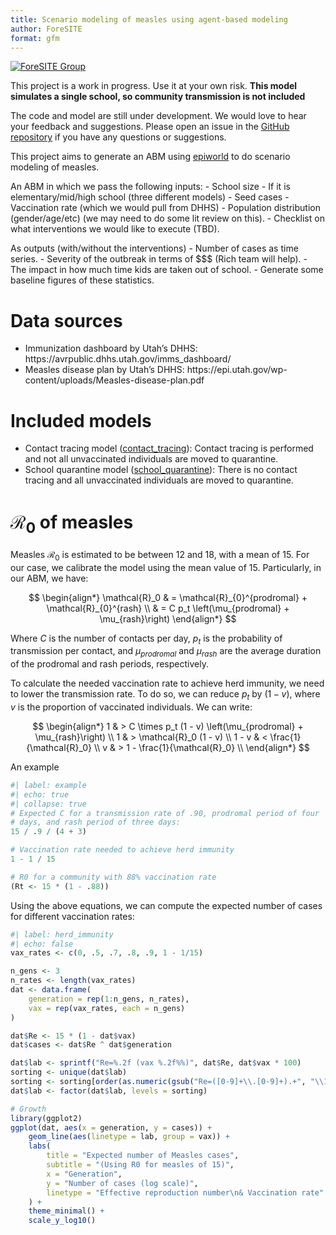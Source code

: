 ```yaml
---
title: Scenario modeling of measles using agent-based modeling
author: ForeSITE
format: gfm
---
```


[![ForeSITE Group](https://github.com/EpiForeSITE/software/blob/e82ed88f75e0fe5c0a1a3b38c2b94509f122019c/docs/assets/foresite-software-badge.svg)](https://github.com/EpiForeSITE)

::: {.callout-caution}
This project is a work in progress. Use it at your own risk. **This model simulates a single school, so community transmission is not included**
:::

::: {.callout-caution}
The code and model are still under development. We would love to hear your feedback and suggestions. Please open an issue in the [GitHub repository](https://github.com/EpiForeSITE/epiworld-measles) if you have any questions or suggestions.
:::

This project aims to generate an ABM using [epiworld](https://github.com/UofUEpiBio/epiworld) to do scenario modeling of measles.

An ABM in which we pass the following inputs: 
- School size 
- If it is elementary/mid/high school (three different models) 
- Seed cases 
- Vaccination rate (which we would pull from DHHS) 
- Population distribution (gender/age/etc) (we may need to do some lit review on this). 
- Checklist on what interventions we would like to execute (TBD). 

As outputs (with/without the interventions) 
- Number of cases as time series. 
- Severity of the outbreak in terms of $$$ (Rich team will help). 
- The impact in how much time kids are taken out of school. 
- Generate some baseline figures of these statistics. 

# Data sources

- Immunization dashboard by Utah's DHHS: https://avrpublic.dhhs.utah.gov/imms_dashboard/
- Measles disease plan by Utah's DHHS: https://epi.utah.gov/wp-content/uploads/Measles-disease-plan.pdf

# Included models

- Contact tracing model ([contact_tracing](contact_tracing)): Contact tracing is performed and not all unvaccinated individuals are moved to quarantine.
- School quarantine model ([school_quarantine](school_quarantine)): There is no contact tracing and all unvaccinated individuals are moved to quarantine.

# $\mathcal{R_0}$ of measles

Measles $\mathcal{R}_0$ is estimated to be between 12 and 18, with a mean of 15. For our case, we calibrate the model using the mean value of 15. Particularly, in our ABM, we have:

$$
\begin{align*}
\mathcal{R}_0 & = \mathcal{R}_{0}^{prodromal} + \mathcal{R}_{0}^{rash} \\
& = C p_t \left(\mu_{prodromal} + \mu_{rash}\right) 
\end{align*}
$$

Where $C$ is the number of contacts per day, $p_t$ is the probability of transmission per contact, and $\mu_{prodromal}$ and $\mu_{rash}$ are the average duration of the prodromal and rash periods, respectively.

To calculate the needed vaccination rate to achieve herd immunity, we need to lower the transmission rate. To do so, we can reduce $p_t$ by $(1 - v)$, where $v$  is the proportion of vaccinated individuals. We can write:

$$
\begin{align*}
1 & > C \times p_t (1 - v) \left(\mu_{prodromal} + \mu_{rash}\right) \\
1 & > \mathcal{R}_0 (1 - v) \\
1 - v & < \frac{1}{\mathcal{R}_0} \\
v & > 1 - \frac{1}{\mathcal{R}_0} \\
\end{align*}
$$

An example


```r
#| label: example
#| echo: true
#| collapse: true
# Expected C for a transmission rate of .90, prodromal period of four
# days, and rash period of three days:
15 / .9 / (4 + 3)

# Vaccination rate needed to achieve herd immunity
1 - 1 / 15

# R0 for a community with 88% vaccination rate
(Rt <- 15 * (1 - .88))
```

Using the above equations, we can compute the expected number of cases for different vaccination rates:


```r
#| label: herd_immunity
#| echo: false
vax_rates <- c(0, .5, .7, .8, .9, 1 - 1/15)

n_gens <- 3
n_rates <- length(vax_rates)
dat <- data.frame(
    generation = rep(1:n_gens, n_rates),
    vax = rep(vax_rates, each = n_gens)
)

dat$Re <- 15 * (1 - dat$vax)
dat$cases <- dat$Re ^ dat$generation

dat$lab <- sprintf("Re=%.2f (vax %.2f%%)", dat$Re, dat$vax * 100)
sorting <- unique(dat$lab)
sorting <- sorting[order(as.numeric(gsub("Re=([0-9]+\\.[0-9]+).+", "\\1", sorting)))]
dat$lab <- factor(dat$lab, levels = sorting)

# Growth
library(ggplot2)
ggplot(dat, aes(x = generation, y = cases)) +
    geom_line(aes(linetype = lab, group = vax)) +
    labs(
        title = "Expected number of Measles cases",
        subtitle = "(Using R0 for measles of 15)",
        x = "Generation",
        y = "Number of cases (log scale)",
        linetype = "Effective reproduction number\n& Vaccination rate"
    ) +
    theme_minimal() +
    scale_y_log10()
```